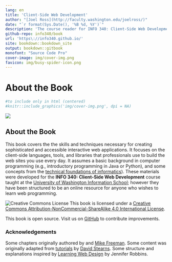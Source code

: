 ```yaml
---
lang: en
title: 'Client-Side Web Development'
author: "[Joel Ross](http://faculty.washington.edu/joelross/)"
date: "`r format(Sys.Date(), '%B %d, %Y')`"
description: 'The course reader for INFO 340: Client-Side Web Development.'
github-repo: info340/book
url: 'https\://info340.github.io/'
site: bookdown::bookdown_site
output: bookdown::gitbook
monofont: "Source Code Pro"
cover-image: img/cover-img.png
favicon: img/busy-spider-icon.png
---
```


# About the Book {-}

```r
#to include only in html (centered)
#knitr::include_graphics('img/cover-img.png', dpi = NA)
```

![](img/cover-img.png)


<h2>About the Book</h2>
This book covers the the skills and techniques necessary for creating sophisticated and accessible interactive web applications. It focuses on the client-side languages, tools, and libraries that professionals use to build the web sites you use every day. It assumes a basic background in computer programming (e.g., introductory programming in Java or Python), and some concepts from the [technical foundations of informatics](https://info201.github.io)). These materials were developed for the **INFO 340: Client-Side Web Development** course taught at the [University of Washington Information School](https://ischool.uw.edu/); however they have been structured to be an online resource for anyone who wishes to learn web programming.

![Creative Commons License](img/index/by-nc-sa.png)
This book is licensed under a [Creative Commons Attribution-NonCommercial-ShareAlike 4.0 International License](http://creativecommons.org/licenses/by-nc-sa/4.0/).

This book is open source. Visit us on [GitHub](https://github.com/info340/book) to contribute improvements.

<h3>Acknowledgements</h3>
Some chapters originally authored by and [Mike Freeman](http://mfviz.com/#/). Some content was originally adapted from [tutorials](https://drstearns.github.io/tutorials/) by [David Stearns](https://www.linkedin.com/in/david-stearns-09a27319/). Some structure and explanations inspired by [Learning Web Design](https://learningwebdesign.com/) by Jennifer Robbins.
